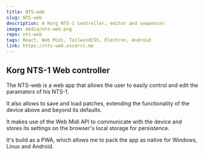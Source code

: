 ---
title: NTS-web
slug: NTS-web
description: A Korg NTS-1 controller, editor and sequencer.
image: media/nts-web.png
repo: nts-web
tags: React, Web Midi, TailwindCSS, Electron, Android
link: https://nts-web.oscarrc.me
---

## Korg NTS-1 Web controller

The NTS-web is a web app that allows the user to easily control and edit the paramaters of his NTS-1.

It also allows to save and load patches, extending the functionality of the device above and beyond its defaults.

It makes use of the Web Midi API to communicate with the device and stores its settings on the browser's local storage for persistence.

It's build as a PWA, which allows me to pack the app as native for Windows, Linux and Android.
